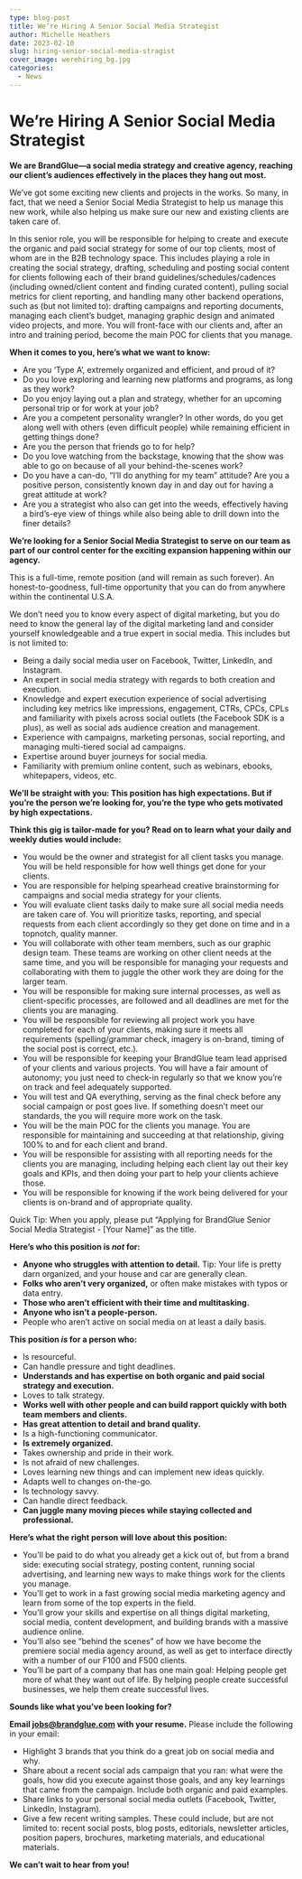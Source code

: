 ```yaml
---
type: blog-post
title: We’re Hiring A Senior Social Media Strategist
author: Michelle Heathers
date: 2023-02-10
slug: hiring-senior-social-media-stragist
cover_image: werehiring_bg.jpg
categories:
  - News
---
```

# We’re Hiring A Senior Social Media Strategist

**We are BrandGlue—a social media strategy and creative agency, reaching our client’s audiences effectively in the places they hang out most.**

We’ve got some exciting new clients and projects in the works. So many, in fact, that we need a Senior Social Media Strategist to help us manage this new work, while also helping us make sure our new and existing clients are taken care of. 

In this senior role, you will be responsible for helping to create and execute the organic and paid social strategy for some of our top clients, most of whom are in the B2B technology space. This includes playing a role in creating the social strategy, drafting, scheduling and posting social content for clients following each of their brand guidelines/schedules/cadences (including owned/client content and finding curated content), pulling social metrics for client reporting, and handling many other backend operations, such as (but not limited to): drafting campaigns and reporting documents, managing each client’s budget, managing graphic design and animated video projects, and more. You will front-face with our clients and, after an intro and training period, become the main POC for clients that you manage.

**When it comes to you, here’s what we want to know:**

* Are you ‘Type A’, extremely organized and efficient, and proud of it?
* Do you love exploring and learning new platforms and programs, as long as they work?
* Do you enjoy laying out a plan and strategy, whether for an upcoming personal trip or for work at your job?
* Are you a competent personality wrangler? In other words, do you get along well with others (even difficult people) while remaining efficient in getting things done?
* Are you the person that friends go to for help?
* Do you love watching from the backstage, knowing that the show was able to go on because of all your behind-the-scenes work?
* Do you have a can-do, “I’ll do anything for my team” attitude? Are you a positive person, consistently known day in and day out for having a great attitude at work?
* Are you a strategist who also can get into the weeds, effectively having a bird’s-eye view of things while also being able to drill down into the finer details?

**We’re looking for a Senior Social Media Strategist to serve on our team as part of our control center for the exciting expansion happening within our agency.**

This is a full-time, remote position (and will remain as such forever). An honest-to-goodness, full-time opportunity that you can do from anywhere within the continental U.S.A. 

We don’t need you to know every aspect of digital marketing, but you do need to know the general lay of the digital marketing land and consider yourself knowledgeable and a true expert in social media. This includes but is not limited to:

* Being a daily social media user on Facebook, Twitter, LinkedIn, and Instagram. 
* An expert in social media strategy with regards to both creation and execution.
* Knowledge and expert execution experience of social advertising including key metrics like impressions, engagement, CTRs, CPCs, CPLs and familiarity with pixels across social outlets (the Facebook SDK is a plus), as well as social ads audience creation and management. 
* Experience with campaigns, marketing personas, social reporting, and managing multi-tiered social ad campaigns.
* Expertise around buyer journeys for social media.
* Familiarity with premium online content, such as webinars, ebooks, whitepapers, videos, etc. 

**We’ll be straight with you: This position has high expectations. But if you’re the person we’re looking for, you’re the type who gets motivated by high expectations.**

**Think this gig is tailor-made for you? Read on to learn what your daily and weekly duties would include:**

* You would be the owner and strategist for all client tasks you manage. You will be held responsible for how well things get done for your clients.
* You are responsible for helping spearhead creative brainstorming for campaigns and social media strategy for your clients. 
* You will evaluate client tasks daily to make sure all social media needs are taken care of. You will prioritize tasks, reporting, and special requests from each client accordingly so they get done on time and in a topnotch, quality manner. 
* You will collaborate with other team members, such as our graphic design team. These teams are working on other client needs at the same time, and you will be responsible for managing your requests and collaborating with them to juggle the other work they are doing for the larger team. 
* You will be responsible for making sure internal processes, as well as client-specific processes, are followed and all deadlines are met for the clients you are managing.
* You will be responsible for reviewing all project work you have completed for each of your clients, making sure it meets all requirements (spelling/grammar check, imagery is on-brand, timing of the social post is correct, etc.). 
* You will be responsible for keeping your BrandGlue team lead apprised of your clients and various projects. You will have a fair amount of autonomy; you just need to check-in regularly so that we know you’re on track and feel adequately supported. 
* You will test and QA everything, serving as the final check before any social campaign or post goes live. If something doesn’t meet our standards, the you will require more work on the task.
* You will be the main POC for the clients you manage. You are responsible for maintaining and succeeding at that relationship, giving 100% to and for each client and brand.
* You will be responsible for assisting with all reporting needs for the clients you are managing, including helping each client lay out their key goals and KPIs, and then doing your part to help your clients achieve those.
* You will be responsible for knowing if the work being delivered for your clients is on-brand and of appropriate quality.

Quick Tip: When you apply, please put “Applying for BrandGlue Senior Social Media Strategist - \[Your Name]” as the title.

**Here’s who this position is *not* for:**

* **Anyone who struggles with attention to detail.** Tip: Your life is pretty darn organized, and your house and car are generally clean.
* **Folks who aren’t very organized,** or often make mistakes with typos or data entry.
* **Those who aren’t efficient with their time and multitasking.**
* **Anyone who isn’t a people-person.** 
* People who aren’t active on social media on at least a daily basis. 

**This position *is* for a person who:**

* Is resourceful.
* Can handle pressure and tight deadlines.
* **Understands and has expertise on both organic and paid social strategy and execution.**
* Loves to talk strategy.
* **Works well with other people and can build rapport quickly with both team members and clients.**
* **Has great attention to detail and brand quality.**
* Is a high-functioning communicator.
* **Is extremely organized.**
* Takes ownership and pride in their work.
* Is not afraid of new challenges.
* Loves learning new things and can implement new ideas quickly.
* Adapts well to changes on-the-go.
* Is technology savvy.
* Can handle direct feedback.
* **Can juggle many moving pieces while staying collected and professional.**

**Here’s what the right person will love about this position:**

* You’ll be paid to do what you already get a kick out of, but from a brand side: executing social strategy, posting content, running social advertising, and learning new ways to make things work for the clients you manage.
* You’ll get to work in a fast growing social media marketing agency and learn from some of the top experts in the field.
* You’ll grow your skills and expertise on all things digital marketing, social media, content development, and building brands with a massive audience online.
* You’ll also see “behind the scenes” of how we have become the premiere social media agency around, as well as get to interface directly with a number of our F100 and F500 clients. 
* You’ll be part of a company that has one main goal: Helping people get more of what they want out of life. By helping people create successful businesses, we help them create successful lives.

**Sounds like what you’ve been looking for?**

**Email [jobs@brandglue.com](mailto:jobs@brandglue.com) with your resume.** Please include the following in your email:

* Highlight 3 brands that you think do a great job on social media and why.
* Share about a recent social ads campaign that you ran: what were the goals, how did you execute against those goals, and any key learnings that came from the campaign. Include both organic and paid examples.
* Share links to your personal social media outlets (Facebook, Twitter, LinkedIn, Instagram). 
* Give a few recent writing samples. These could include, but are not limited to: recent social posts, blog posts, editorials, newsletter articles, position papers, brochures, marketing materials, and educational materials. 

**We can’t wait to hear from you!**
